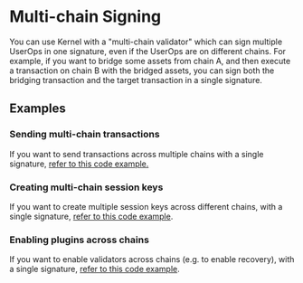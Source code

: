# Multi-chain Signing

You can use Kernel with a "multi-chain validator" which can sign multiple UserOps in one signature, even if the UserOps are on different chains.  For example, if you want to bridge some assets from chain A, and then execute a transaction on chain B with the bridged assets, you can sign both the bridging transaction and the target transaction in a single signature.

## Examples

### Sending multi-chain transactions

If you want to send transactions across multiple chains with a single signature, [refer to this code example.](https://github.com/zerodevapp/zerodev-examples/blob/main/multi-chain/main.ts)

### Creating multi-chain session keys

If you want to create multiple session keys across different chains, with a single signature, [refer to this code example](https://github.com/zerodevapp/zerodev-examples/blob/main/multi-chain/useSessionKeyWithApproval.ts).


### Enabling plugins across chains

If you want to enable validators across chains (e.g. to enable recovery), with a single signature, [refer to this code example](https://github.com/zerodevapp/zerodev-examples/blob/main/multi-chain/sendUserOpsWithEnable.ts).

